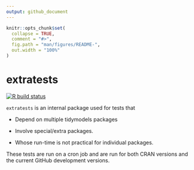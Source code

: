 ```yaml
---
output: github_document
---
```


<!-- README.md is generated from README.Rmd. Please edit that file -->

```r
knitr::opts_chunk$set(
  collapse = TRUE,
  comment = "#>",
  fig.path = "man/figures/README-",
  out.width = "100%"
)
```

# extratests

<!-- badges: start -->
[![R build status](https://github.com/tidymodels/extratests/workflows/CRAN-R-CMD-check/badge.svg)](https://github.com/tidymodels/extratests/actions)
<!-- badges: end -->

`extratests` is an internal package used for tests that

* Depend on multiple tidymodels packages

* Involve special/extra packages.  

* Whose run-time is not practical for individual packages. 

These tests are run on a cron job and are run for both CRAN versions and the current GitHub development versions. 
